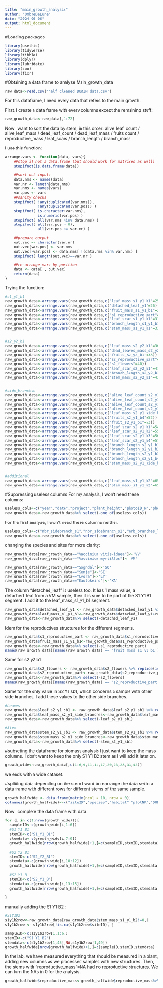 ```yaml
---
title: "main_growth_analysis"
author: "OmbreDeLune"
date: "2024-06-06"
output: html_document
---
```

#Loading packages
```r
library(usethis)
library(tidyverse)
library(tibble)
library(dplyr)
library(lubridate)
library(zoo)
library(fixr)
```


#Obtaining a data frame to analyse Main_growth_data

```r
raw_data<-read.csv('half_cleaned_DURIN_data.csv')
```


For this dataframe, I need every data that refers to the main growth. 

First, I create a data frame with every columns except the remaining stuff: 
```r
raw_growth_data<-raw_data[,1:72]
```

Now I want to sort the data by stem, in this order: 
alive_leaf_count / alive_leaf_mass / dead_leaf_count / dead_leaf_mass /  fruits count / reproductive_mass / leaf_scars / branch_length / branch_mass



I use this function: 
```r
arrange.vars <- function(data, vars){
    ##stop if not a data.frame (but should work for matrices as well)
    stopifnot(is.data.frame(data))

    ##sort out inputs
    data.nms <- names(data)
    var.nr <- length(data.nms)
    var.nms <- names(vars)
    var.pos <- vars
    ##sanity checks
    stopifnot( !any(duplicated(var.nms)), 
               !any(duplicated(var.pos)) )
    stopifnot( is.character(var.nms), 
               is.numeric(var.pos) )
    stopifnot( all(var.nms %in% data.nms) )
    stopifnot( all(var.pos > 0), 
               all(var.pos <= var.nr) )

    ##prepare output
    out.vec <- character(var.nr)
    out.vec[var.pos] <- var.nms
    out.vec[-var.pos] <- data.nms[ !(data.nms %in% var.nms) ]
    stopifnot( length(out.vec)==var.nr )

    ##re-arrange vars by position
    data <- data[ , out.vec]
    return(data)
}
```

Trying the function: 
```r
#s1_y1_b1
raw_growth_data<-arrange.vars(raw_growth_data,c("leaf_mass_s1_y1_b1"=25))
raw_growth_data<-arrange.vars(raw_growth_data,c("detached_leaf_y1"=26))
raw_growth_data<-arrange.vars(raw_growth_data,c("fruit_mass_s1_y1_b1"=29))
raw_growth_data<-arrange.vars(raw_growth_data,c("s1_reproductive_part"=30))
raw_growth_data<-arrange.vars(raw_growth_data,c("leaf_scar_s1_y1_b1"=31))
raw_growth_data<-arrange.vars(raw_growth_data,c("branch_length_s1_y1_b1"=32))
raw_growth_data<-arrange.vars(raw_growth_data,c("stem_mass_s1_y1_b1"=33))


#s2_y2_b1
raw_growth_data<-arrange.vars(raw_growth_data,c("leaf_mass_s2_y2_b1"=36))
raw_growth_data<-arrange.vars(raw_growth_data,c("dead_leaves_mass_s2_y2_b1"=37))
raw_growth_data<-arrange.vars(raw_growth_data,c("fruits_s2_y2_b1"=38))
raw_growth_data<-arrange.vars(raw_growth_data,c("s2_reproductive_part"=39))
raw_growth_data<-arrange.vars(raw_growth_data,c("s2_flowers"=40))
raw_growth_data<-arrange.vars(raw_growth_data,c("leaf_scar_s2_y2_b1"=41))
raw_growth_data<-arrange.vars(raw_growth_data,c("branch_length_s2_y2_b1"=42))
raw_growth_data<-arrange.vars(raw_growth_data,c("stem_mass_s2_y2_b1"=43))


#side_branches 
raw_growth_data<-arrange.vars(raw_growth_data,c("alive_leaf_count_s2_y1_b1"=44))
raw_growth_data<-arrange.vars(raw_growth_data,c("alive_leaf_count_s2_y1_b2"=45))
raw_growth_data<-arrange.vars(raw_growth_data,c("alive_leaf_count_s2_y1_b3"=46))
raw_growth_data<-arrange.vars(raw_growth_data,c("alive_leaf_count_s2_y1_b4"=47))
raw_growth_data<-arrange.vars(raw_growth_data,c("leaf_mass_s2_y1_side_branches"=48))
raw_growth_data<-arrange.vars(raw_growth_data,c("fruits_s2_y1_b4"=52))
raw_growth_data<-arrange.vars(raw_growth_data,c("fruit_s2_y1_b1"=53))
raw_growth_data<-arrange.vars(raw_growth_data,c("leaf_scar_s2_y1_b1"=54))
raw_growth_data<-arrange.vars(raw_growth_data,c("leaf_scar_s2_y1_b2"=55))
raw_growth_data<-arrange.vars(raw_growth_data,c("leaf_scar_s2_y1_b3"=56))
raw_growth_data<-arrange.vars(raw_growth_data,c("leaf_scar_s2_y1_b4"=57))
raw_growth_data<-arrange.vars(raw_growth_data,c("branch_length_s2_y1_b1"=58))
raw_growth_data<-arrange.vars(raw_growth_data,c("branch_length_s2_y1_b2"=59))
raw_growth_data<-arrange.vars(raw_growth_data,c("branch_length_s2_y1_b3"=60))
raw_growth_data<-arrange.vars(raw_growth_data,c("branch_length_s2_y1_b4"=61))
raw_growth_data<-arrange.vars(raw_growth_data,c("stem_mass_s2_y1_side_branches"=62))


#additional
raw_growth_data<-arrange.vars(raw_growth_data,c("leaf_mass_s1_y1_b2"=65))
raw_growth_data<-arrange.vars(raw_growth_data,c("stem_mass_s1_y1_b2"=69))
```


#Suppressing useless columns
For my analysis, I won't need these columns:
```r
useless_cols<-c("year","date","project","plant_height","photoID_N","photoID_W","general_comment","comment_reproductive_stem")
raw_growth_data<-raw_growth_data%>% select(-one_of(useless_cols))
```
For the first analyse, I won't need these columns neither: 
```r
useless_cols<-c("nbr_sidebranch_s1","nbr_sidebranch_s2","nrb_branches_lger_5mm","nrb_brk_branches_lger_5mm","nrb_brk_branches_shtr_5mm","length_longest_branch_cm","number_segments","presence_reproductive_str","presence_reproductive_stem")
raw_growth_data<-raw_growth_data%>% select(-one_of(useless_cols))
```

changing the species and sites for more clarity:
```r
raw_growth_data[raw_growth_data=="Vaccinium vitis-idaea"]<-'VV'
raw_growth_data[raw_growth_data=="Vaccinium myrtillus"]<-'VM'

raw_growth_data[raw_growth_data=="Sogndal"]<-'SO'
raw_growth_data[raw_growth_data=="Senje"]<-'SE'
raw_growth_data[raw_growth_data=="Lygra"]<-'LY'
raw_growth_data[raw_growth_data=="Kautokeino"]<-'KA'
```

The column "detached_leaf" is useless too. It has 1 mass value, a detached_leaf from a VM sample, then it is sure to be part of the S1 Y1 B1 segment. I add it to the leaf_mass_s1_y1_b1 segment. 
```r
raw_growth_data$detached_leaf_y1 <- raw_growth_data$detached_leaf_y1 %>% replace(is.na(.), 0)
raw_growth_data$leaf_mass_s1_y1_b1<-raw_growth_data$detached_leaf_y1+raw_growth_data$leaf_mass_s1_y1_b1
raw_growth_data<-raw_growth_data%>% select(-detached_leaf_y1)
```

Idem for the reproductives structures for the different segments. 
```r
raw_growth_data$s1_reproductive_part <- raw_growth_data$s1_reproductive_part %>% replace(is.na(.), 0)
raw_growth_data$fruit_mass_s1_y1_b1<-raw_growth_data$s1_reproductive_part+raw_growth_data$fruit_mass_s1_y1_b1
raw_growth_data<-raw_growth_data%>% select(-s1_reproductive_part)
names(raw_growth_data)[names(raw_growth_data) == 'fruit_mass_s1_y1_b1'] <- 'reproductive_mass_s1_y1_b1'
```

Same for s2 y2 b1
```r
raw_growth_data$s2_flowers <- raw_growth_data$s2_flowers %>% replace(is.na(.), 0)
raw_growth_data$s2_reproductive_part<-raw_growth_data$s2_reproductive_part+raw_growth_data$s2_flowers
raw_growth_data<-raw_growth_data%>% select(-s2_flowers)
names(raw_growth_data)[names(raw_growth_data) == 's2_reproductive_part'] <- 'reproductive_mass_s2_y2_b1'
```

Same for the only value in S2 Y1 sb1, which concerns a sample with other side branches. I add these values to the other side branches. 
```r
#Leaves
raw_growth_data$leaf_s2_y1_sb1 <- raw_growth_data$leaf_s2_y1_sb1 %>% replace(is.na(.), 0)
raw_growth_data$leaf_mass_s2_y1_side_branches<-raw_growth_data$leaf_mass_s2_y1_side_branches+raw_growth_data$leaf_s2_y1_sb1
raw_growth_data<-raw_growth_data%>% select(-leaf_s2_y1_sb1)

#Stem
raw_growth_data$stem_s2_y1_sb1 <- raw_growth_data$stem_s2_y1_sb1 %>% replace(is.na(.), 0)
raw_growth_data$stem_mass_s2_y1_side_branches<-raw_growth_data$stem_mass_s2_y1_side_branches+raw_growth_data$stem_s2_y1_sb1
raw_growth_data<-raw_growth_data%>% select(-stem_s2_y1_sb1)

```



#subseting the dataframe for biomass analysis
I just want to keep the mass columns. I don't want to keep the only S1 Y1 B2 stem as I will add it later on. 
```r
growth_wide<-raw_growth_data[,c(1:6,9,11,14,17,20,23,28,33,42)]
```
we ends with a wide dataset. 

#splitting data depending on the stem
I want to rearrange the data set in a data frame with different rows for different stems of the same sample.
```r
growth_halfwide <- data.frame(matrix(ncol = 10, nrow = 0))
colnames(growth_halfwide)<-c("siteID","species","habitat","plotNR","DURIN_plot","comment_indiv","stemID","alive_leaf_mass","reproductive_mass","stem_mass")
```
Now I complete the data frame with data. 
```r
for (i in c(1:nrow(growth_wide))){
  sampleID<-c(growth_wide[i,1:6])
  #S1 Y1 B1
  stemID<-c("S1_Y1_B1")
  stemdata<-c(growth_wide[i,7:9])
  growth_halfwide[nrow(growth_halfwide)+1,]=c(sampleID,stemID,stemdata)
  
  #S2 Y2 B1
  stemID<-c("S2_Y2_B1")
  stemdata<-c(growth_wide[i,10:12])
  growth_halfwide[nrow(growth_halfwide)+1,]=c(sampleID,stemID,stemdata)
  
  #S2 Y1 B
  stemID<-c("S2_Y1_B")
  stemdata<-c(growth_wide[i,13:15])
  growth_halfwide[nrow(growth_halfwide)+1,]=c(sampleID,stemID,stemdata)
  
}
```

manually adding the S1 Y1 B2 : 
```r
#S1Y1B2
s1y1b2row<-raw_growth_data[raw_growth_data$stem_mass_s1_y1_b2!=0,]
s1y1b2row <- s1y1b2row[!is.na(s1y1b2row$siteID), ]

sampleID<-c(s1y1b2row[1,1:6])
stemID<-c("S1_Y1_B2")
stemdata<-c(s1y1b2row[1,45],NA,s1y1b2row[1,49])
growth_halfwide[nrow(growth_halfwide)+1,]=c(sampleID,stemID,stemdata)
```

In the lab, we have measured everything that should be measured in a plant, adding new columns as we processed samples with new structures. Then, the stems with "reproductive_mass"=NA had no reproductive structures. We can turn the NAs in 0 for the analysis.
```r
growth_halfwide$reproductive_mass<-growth_halfwide$reproductive_mass%>% replace(is.na(.), 0)
```




